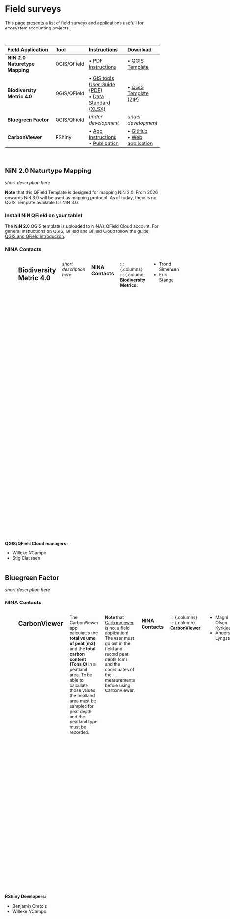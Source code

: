 # Field surveys {#sec-field-surveys}

This page presents a list of field surveys and applications usefull for ecosystem accounting projects.   

<br>

| Field Application | Tool | Instructions | Download |
| :---------------- | :--- | :----------- | :------- |
| **NiN 2.0** <br> **Naturetype Mapping** | QGIS/QField | • [PDF Instructions](https://github.com/geco-nhm/NiN_QGIS_3.x/blob/master/NHM_Rapport_83_QGIS_NiN_2019.pdf) | • [QGIS Template](https://github.com/geco-nhm/NiN_QGIS_3.x) |
| **Biodiversity Metric 4.0** | QGIS/QField | • [GIS tools User Guide (PDF)](https://publications.naturalengland.org.uk/publication/6049804846366720) <br> • [Data Standard (XLSX)](https://publications.naturalengland.org.uk/publication/6049804846366720) | • [QGIS Template (ZIP)](https://publications.naturalengland.org.uk/publication/6049804846366720) |
| **Bluegreen Factor** | QGIS/QField | *under development* | *under development* |
| **CarbonViewer** | RShiny | • [App Instructions](https://carbonviewer.nina.no/)  <br> • [Publication](https://ntnuopen.ntnu.no/ntnu-xmlui/bitstream/handle/11250/3099192/KyrkjeeideAcalculatorCarbonManagement2023gull.pdf?sequence=1&isAllowed=y) | • [GitHub](https://github.com/NINAnor/carbonviewer/tree/v1.0.0) <br> • [Web application](https://carbonviewer.nina.no/)|

<br>

## NiN 2.0 Naturtype Mapping

*short description here*

:::{.note}
**Note** that this QField Template is designed for mapping NiN 2.0. From 2026 onwards NiN 3.0 will be used as mapping protocol. As of today, there is no QGIS Template available for NiN 3.0. 
:::

### Install NiN QField on your tablet

The **NiN 2.0** QGIS template is uploaded to NINA's QField Cloud account. For general instructions on QGIS, QField and QField Cloud follow the guide: [QGIS and QField introduciton](intro-to-qfield.qmd).

### NINA Contacts

::: {.columns}
::: {.column}
**NiN:**

- Trond Simensen
- Erik Stange
- Anders Lyngstad
:::

::: {.column}
**QGIS/QField Cloud managers:**

- Willeke A'Campo 
- Stig Claussen
:::

## Biodiversity Metric 4.0 

*short description here*

### NINA Contacts

::: {.columns}
::: {.column}
**Biodiversity Metrics:**

- Trond Simensen
- Erik Stange
:::

::: {.column}
**QGIS/QField Cloud managers:**

- Willeke A'Campo 
- Stig Claussen
:::

## Bluegreen Factor 

*short description here*

### NINA Contacts

::: {.columns}
::: {.column}
**BGF:**

- David Barton
- Bart Immerzeel
- Maria Korkou
:::

::: {.column}
**QGIS/QField Cloud Managers:**

- Willeke A'Campo 
- Stig Claussen
:::

## CarbonViewer 

The CarbonViewer app calculates the **total volume of peat (m3)** and the **total carbon content (Tons C)** in a peatland area. To be able to calculate those values the peatland area must be sampled for peat depth and the peatland type must be recorded. 

:::{.note}
**Note** that [CarbonViewer](https://carbonviewer.nina.no/) is not a field application! The user must go out in the field and record peat depth (cm) and the coordinates of the measurements before using CarbonViewer.
:::

### NINA Contacts

::: {.columns}
::: {.column}
**CarbonViewer:**

- Magni Olsen Kyrkjeeide
- Anders Lyngstad
:::

::: {.column}
**RShiny Developers:**

- Benjamin Cretois
- Willeke A'Campo 
:::

